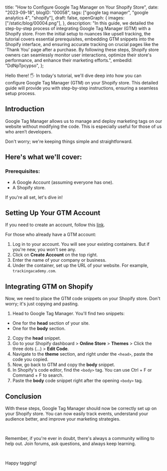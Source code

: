 
 title: "How to Configure Google Tag Manager on Your Shopify Store",
 date: "2023-09-18",
 blogID: "00058",
 tags: ["google tag manager", "google analytics 4", "shopify"],
 draft: false,
 openGraph: {
  images: ["/static/blog/00004.png"],
 },
 description:
  "In this guide, we detailed the step-by-step process of integrating Google Tag Manager (GTM) with a Shopify store. From the initial setup to nuances like upsell tracking, the tutorial covers essential prerequisites, embedding GTM snippets into the Shopify interface, and ensuring accurate tracking on crucial pages like the 'Thank You' page after a purchase. By following these steps, Shopify store owners can seamlessly monitor user interactions, optimize their store's performance, and enhance their marketing efforts.",
 embedId: "DdNpTpcypso",
};

<BlogHeader metadata={metadata} />

Hello there! 🖐️ In today's tutorial, we'll dive deep into how you can configure Google Tag Manager (GTM) on your Shopify store. This detailed guide will provide you with step-by-step instructions, ensuring a seamless setup process.

<YoutubeEmbed embedId={metadata.embedId} />

## Introduction

Google Tag Manager allows us to manage and deploy marketing tags on our website without modifying the code. This is especially useful for those of us who aren’t developers.

Don't worry; we're keeping things simple and straightforward.

## Here's what we'll cover:

<Accordion data='blogID_00058' />

### Prerequisites:

- A Google Account (assuming everyone has one).
- A Shopify store.

If you're all set, let's dive in!

## Setting Up Your GTM Account

If you need to create an account, follow this [link](https://youtu.be/Y1baN6llC8c).

For those who already have a GTM account:

1. Log in to your account. You will see your existing containers. But if you're new, you won't see any.
2. Click on **Create Account** on the top right.
3. Enter the name of your company or business.
4. Under the container, set up the URL of your website. For example, `trackingacademy.com`.

<Note
 title='Tip'
 content="It's best to use one GTM container per business. If you have multiple
 domains for the same business, use one container."
/>
## Integrating GTM on Shopify

Now, we need to place the GTM code snippets on your Shopify store. Don't worry; it's just copying and pasting.

1. Head to Google Tag Manager. You'll find two snippets:

<div className="pl-4">

- One for the **head** section of your site.
- One for the **body** section.

</div>

2. Copy the **head** snippet.
3. Go to your Shopify dashboard > **Online Store** > **Themes** > Click the three dots (…) > **Edit Code**.
4. Navigate to the **theme** section, and right under the `<head>`, paste the code you copied.
5. Now, go back to GTM and copy the **body** snippet.
6. In Shopify's code editor, find the `<body>` tag. You can use Ctrl + F or Command + F to search.
7. Paste the **body** code snippet right after the opening `<body>` tag.

<Note
 title='Note'
 content="It's a good practice to make a backup of your theme before editing its code. This ensures you have a fallback in case of any mistakes."
/>

## Conclusion

With these steps, Google Tag Manager should now be correctly set up on your Shopify store. You can now easily track events, understand your audience better, and improve your marketing strategies.

<br />

Remember, if you're ever in doubt, there's always a community willing to help out. Join forums, ask questions, and always keep learning.

<br />

Happy tagging!
